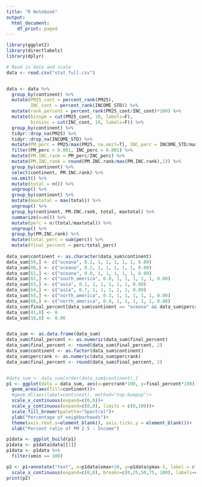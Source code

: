 ```yaml
---
title: "R Notebook"
output:
  html_document:
    df_print: paged
---
```


```r
library(ggplot2)
library(directlabels)
library(dplyr)

# Read in data and scale
data <- read.csv("stat_full.csv")


data <- data %>%
  group_by(continent) %>%
  mutate(PM25_cont = percent_rank(PM25),
         INC_cont = percent_rank(INCOME_STD)) %>%
  mutate(rank_percent = percent_rank(PM25_cont/INC_cont)*100) %>%
  mutate(binspm = cut(PM25_cont, 10, labels=F),
         binsinc = cut(INC_cont, 10, labels=F)) %>%
  group_by(continent) %>%
  tidyr::drop_na(PM25) %>%
  tidyr::drop_na(INCOME_STD) %>%
  mutate(PM_perc = PM25/max(PM25, na.omit=T), INC_perc = INCOME_STD/max(INCOME_STD, na.omit=T)) %>%
  filter(PM_perc > 0.001, INC_perc > 0.001) %>%
  mutate(PM.INC.rank = PM_perc/INC_perc) %>%
  mutate(PM.INC.rank = round(PM.INC.rank/max(PM.INC.rank),1)) %>%
  group_by(continent) %>%
  select(continent, PM.INC.rank) %>%
  na.omit() %>%
  mutate(total = n()) %>%
  ungroup() %>%
  group_by(continent) %>%
  mutate(maxtotal = max(total)) %>%
  ungroup() %>%
  group_by(continent, PM.INC.rank, total, maxtotal) %>%
  summarize(n=n()) %>%
  mutate(perc = n/(total/maxtotal)) %>%
  ungroup() %>%
  group_by(PM.INC.rank) %>%
  mutate(total_perc = sum(perc)) %>%
  mutate(final_percent = perc/total_perc)
  
data_sum$continent <- as.character(data_sum$continent)
data_sum[59,] <- c("oceana", 0.1, 1, 1, 1, 1, 1, 0.00)
data_sum[60,] <- c("oceana", 0.2, 1, 1, 1, 1, 1, 0.00)
data_sum[61,] <- c("oceana", 0.0, 1, 1, 1, 1, 1, 0.00)
data_sum[62,] <- c("south_america", 0.0, 1, 1, 1, 1, 1, 0.00)
data_sum[63,] <- c("asia", 0.1, 1, 1, 1, 1, 1, 0.00)
data_sum[64,] <- c("asia", 0.7, 1, 1, 1, 1, 1, 0.00)
data_sum[65,] <- c("north_america", 0.3, 1, 1, 1, 1, 1, 0.00)
data_sum[66,] <- c("north_america", 0.9, 1, 1, 1, 1, 1, 0.00)
data_sum$final_percent[data_sum$continent == "oceana" && data_sum$percrank == 0.3] <- 0
data_sum[41,8] <- 0
data_sum[16,8] <- 0.06


data_sum <- as.data.frame(data_sum)
data_sum$final_percent <- as.numeric(data_sum$final_percent)
data_sum$final_percent <- round(data_sum$final_percent, 2)
data_sum$continent <- as.factor(data_sum$continent)
data_sum$percrank <- as.numeric(data_sum$percrank)
data_sum$final_percent <- round(data_sum$final_percent, 2)


#data_sum <- data_sum[order(data_sum$continent),]
p1 <- ggplot(data = data_sum, aes(x=percrank*100, y=final_percent*100))+
  geom_area(aes(fill=continent))+
  #geom_dl(aes(label=continent), method="top.bumpup")+
  scale_x_continuous(expand=c(0,0))+
  scale_y_continuous(expand=c(0,0), limits = c(0,100))+
  scale_fill_brewer(palette="Spectral")+
  ylab("Percentage of neighborhoods")+
  theme(axis.text.y=element_blank(), axis.ticks.y = element_blank())+
  xlab("Percent ratio of PM 2.5 : Income")

p1data <- ggplot_build(p1)
p1data <- p1data$data[[1]]
p1data <- p1data %>%
  filter(xmin == 100)

p2 <- p1+annotate("text", x=p1data$xmax+20, y=p1data$ymax-5, label = c("South America", "Oceania", "North America", "Europe", "Asia", "Africa"), hjust=c(1,1.75,1,2,3.3,2.5), color = p1data$fill)+theme_minimal()+theme(legend.position="none", axis.title.x = element_text(hjust=0.4), panel.grid = element_blank())+
  scale_x_continuous(expand=c(0,0), breaks=c(0,25,50,75, 100), labels=c(0,25,50, 75,100))
print(p2)
```